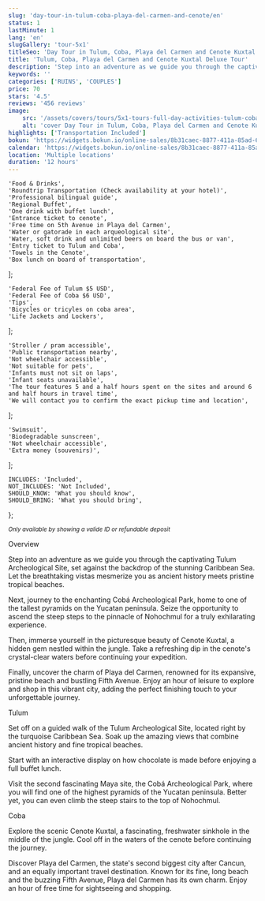 ```yaml
---
slug: 'day-tour-in-tulum-coba-playa-del-carmen-and-cenote/en'
status: 1
lastMinute: 1
lang: 'en'
slugGallery: 'tour-5x1'
titleSeo: 'Day Tour in Tulum, Coba, Playa del Carmen and Cenote Kuxtal'
title: 'Tulum, Coba, Playa del Carmen and Cenote Kuxtal Deluxe Tour'
description: 'Step into an adventure as we guide you through the captivating Tulum Archeological Site, set against the backdrop of the stunning Caribbean Sea.'
keywords: ''
categories: ['RUINS', 'COUPLES']
price: 70
stars: '4.5'
reviews: '456 reviews'
image:
    src: '/assets/covers/tours/5x1-tours-full-day-activities-tulum-coba-cenotes-playa-del-carmen-and-mayan-community.webp'
    alt: 'cover Day Tour in Tulum, Coba, Playa del Carmen and Cenote Kuxtal'
highlights: ['Transportation Included']
bokun: 'https://widgets.bokun.io/online-sales/8b31caec-8877-411a-85ad-682828170619/experience/796135?partialView=1'
calendar: 'https://widgets.bokun.io/online-sales/8b31caec-8877-411a-85ad-682828170619/experience-calendar/796135'
location: 'Multiple locations'
duration: '12 hours'
---
```



    'Food & Drinks',
    'Roundtrip Transportation (Check availability at your hotel)',
    'Professional bilingual guide',
    'Regional Buffet',
    'One drink with buffet lunch',
    'Entrance ticket to cenote',
    'Free time on 5th Avenue in Playa del Carmen',
    'Water or gatorade in each arqueological site',
    'Water, soft drink and unlimited beers on board the bus or van',
    'Entry ticket to Tulum and Coba',
    'Towels in the Cenote',
    'Box lunch on board of transportation',
];

    'Federal Fee of Tulum $5 USD',
    'Federal Fee of Coba $6 USD',
    'Tips',
    'Bicycles or tricyles on coba area',
    'Life Jackets and Lockers',
];

    'Stroller / pram accessible',
    'Public transportation nearby',
    'Not wheelchair accessible',
    'Not suitable for pets',
    'Infants must not sit on laps',
    'Infant seats unavailable',
    'The tour features 5 and a half hours spent on the sites and around 6 and half hours in travel time',
    'We will contact you to confirm the exact pickup time and location',
];

    'Swimsuit',
    'Biodegradable sunscreen',
    'Not wheelchair accessible',
    'Extra money (souvenirs)',
];

    INCLUDES: 'Included',
    NOT_INCLUDES: 'Not Included',
    SHOULD_KNOW: 'What you should know',
    SHOULD_BRING: 'What you should bring',
};

<Inclusions includes={includes} notIncludes={notIncludes} i18n={i18n} />

<TagP><em><small>Only available by showing a valide ID or refundable deposit</small></em></TagP>

<TagH2>Overview</TagH2>

<TagP>Step into an adventure as we guide you through the captivating Tulum Archeological Site, set against the backdrop of the stunning Caribbean Sea. Let the breathtaking vistas mesmerize you as ancient history meets pristine tropical beaches. </TagP>

<TagP>Next, journey to the enchanting Cobá Archeological Park, home to one of the tallest pyramids on the Yucatan peninsula. Seize the opportunity to ascend the steep steps to the pinnacle of Nohochmul for a truly exhilarating experience. </TagP>

<TagP>Then, immerse yourself in the picturesque beauty of Cenote Kuxtal, a hidden gem nestled within the jungle. Take a refreshing dip in the cenote's crystal-clear waters before continuing your expedition. </TagP>

<TagP>Finally, uncover the charm of Playa del Carmen, renowned for its expansive, pristine beach and bustling Fifth Avenue. Enjoy an hour of leisure to explore and shop in this vibrant city, adding the perfect finishing touch to your unforgettable journey. </TagP>

<TagH3>Tulum </TagH3>

<TagP>Set off on a guided walk of the Tulum Archeological Site, located right by the turquoise Caribbean Sea. Soak up the amazing views that combine ancient history and fine tropical beaches. </TagP>

<TagP>Start with an interactive display on how chocolate is made before enjoying a full buffet lunch. </TagP>

<TagP>Visit the second fascinating Maya site, the Cobá Archeological Park, where you will find one of the highest pyramids of the Yucatan peninsula. Better yet, you can even climb the steep stairs to the top of Nohochmul. </TagP>

<MapFrame 
    client:visible 
    url="https://www.google.com/maps/embed?pb=!1m18!1m12!1m3!1d59919.594724254224!2d-87.50526105076018!3d20.17678011959846!2m3!1f0!2f0!3f0!3m2!1i1024!2i768!4f13.1!3m3!1m2!1s0x8f4fd17d16293265%3A0xff68d6fca492c963!2sTulum!5e0!3m2!1ses-419!2smx!4v1707495145078!5m2!1ses-419!2smx" 
    titleAct={frontmatter.title} 
    textMap="See Location Tulum"  
/>

<TagH3>Coba </TagH3>

<TagP>Explore the scenic Cenote Kuxtal, a fascinating, freshwater sinkhole in the middle of the jungle. Cool off in the waters of the cenote before continuing the journey. </TagP>

<TagP>Discover Playa del Carmen, the state's second biggest city after Cancun, and an equally important travel destination. Known for its fine, long beach and the buzzing Fifth Avenue, Playa del Carmen has its own charm. Enjoy an hour of free time for sightseeing and shopping. </TagP>

<MapFrame 
    client:visible 
    url="https://www.google.com/maps/embed?pb=!1m18!1m12!1m3!1d84586.85552600917!2d-87.75915436078543!3d20.455078903203194!2m3!1f0!2f0!3f0!3m2!1i1024!2i768!4f13.1!3m3!1m2!1s0x8f51cf9c7470c5b1%3A0x8ba38532e7aaf6e1!2sCoba%20archaeological%20site%2C%2077793%20Q.R.!5e0!3m2!1ses-419!2smx!4v1707495585035!5m2!1ses-419!2smx" 
    titleAct={frontmatter.title} 
    textMap="See Location Coba"  
/>